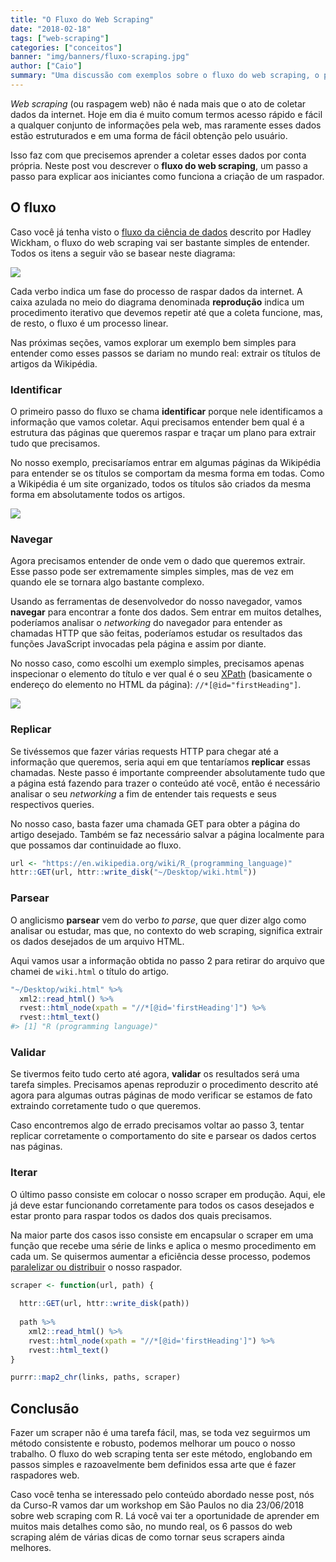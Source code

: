 ```yaml
---
title: "O Fluxo do Web Scraping"
date: "2018-02-18"
tags: ["web-scraping"]
categories: ["conceitos"]
banner: "img/banners/fluxo-scraping.jpg"
author: ["Caio"]
summary: "Uma discussão com exemplos sobre o fluxo do web scraping, o passo-a-passo que delimita as fases da criação de um web scraper."
---
```


*Web scraping* (ou raspagem web) não é nada mais que o ato de coletar dados da
internet. Hoje em dia é muito comum termos acesso rápido e fácil a qualquer
conjunto de informações pela web, mas raramente esses dados estão estruturados
e em uma forma de fácil obtenção pelo usuário.

Isso faz com que precisemos aprender a coletar esses dados por conta própria.
Neste post vou descrever o **fluxo do web scraping**, um passo a passo para
explicar aos iniciantes como funciona a criação de um raspador.

## O fluxo

Caso você já tenha visto o
[fluxo da ciência de dados](http://r4ds.had.co.nz/introduction.html)
descrito por Hadley Wickham, o fluxo do web scraping vai ser bastante simples
de entender. Todos os itens a seguir vão se basear neste diagrama:

![](/img/blog/fluxo-scraping/cycle.png)

Cada verbo indica um fase do processo de raspar dados da internet. A caixa
azulada no meio do diagrama denominada **reprodução** indica um procedimento
iterativo que devemos repetir até que a coleta funcione, mas, de resto, o fluxo
é um processo linear.

Nas próximas seções, vamos explorar um exemplo bem simples para entender como
esses passos se dariam no mundo real: extrair os títulos de artigos da Wikipédia.

### Identificar

O primeiro passo do fluxo se chama **identificar** porque nele identificamos
a informação que vamos coletar. Aqui precisamos entender bem qual é a estrutura
das páginas que queremos raspar e traçar um plano para extrair tudo que
precisamos.

No nosso exemplo, precisaríamos entrar em algumas páginas da Wikipédia para
entender se os títulos se comportam da mesma forma em todas. Como a Wikipédia
é um site organizado, todos os títulos são criados da mesma forma em
absolutamente todos os artigos.

![](/img/blog/fluxo-scraping/title.gif)

### Navegar

Agora precisamos entender de onde vem o dado que queremos extrair. Esse passo
pode ser extremamente simples simples, mas de vez em quando ele se tornara algo
bastante complexo.

Usando as ferramentas de desenvolvedor do nosso navegador, vamos **navegar**
para encontrar a fonte dos dados. Sem entrar em muitos detalhes, poderíamos
analisar o *networking* do navegador para entender as chamadas HTTP que são
feitas, poderíamos estudar os resultados das funções JavaScript invocadas
pela página e assim por diante.

No nosso caso, como escolhi um exemplo simples, precisamos apenas inspecionar
o elemento do título e ver qual é o seu
[XPath](https://en.wikipedia.org/wiki/XPath) (basicamente o endereço do elemento
no HTML da página): `//*[@id="firstHeading"]`.

![](/img/blog/fluxo-scraping/inspect.gif)

### Replicar

Se tivéssemos que fazer várias requests HTTP para chegar até a informação que
queremos, seria aqui em que tentaríamos **replicar** essas chamadas. Neste
passo é importante compreender absolutamente tudo que a página está fazendo
para trazer o conteúdo até você, então é necessário analisar o seu *networking*
a fim de entender tais requests e seus respectivos queries.

No nosso caso, basta fazer uma chamada GET para obter a página do artigo
desejado. Também se faz necessário salvar a página localmente para que
possamos dar continuidade ao fluxo.

```r
url <- "https://en.wikipedia.org/wiki/R_(programming_language)"
httr::GET(url, httr::write_disk("~/Desktop/wiki.html"))
```

### Parsear

O anglicismo **parsear** vem do verbo *to parse*, que quer dizer algo como
analisar ou estudar, mas que, no contexto do web scraping, significa extrair
os dados desejados de um arquivo HTML.

Aqui vamos usar a informação obtida no passo 2 para retirar do arquivo que
chamei de `wiki.html` o título do artigo.

```r
"~/Desktop/wiki.html" %>%
  xml2::read_html() %>%
  rvest::html_node(xpath = "//*[@id='firstHeading']") %>%
  rvest::html_text()
#> [1] "R (programming language)"
```

### Validar

Se tivermos feito tudo certo até agora, **validar** os resultados será uma
tarefa simples. Precisamos apenas reproduzir o procedimento descrito até
agora para algumas outras páginas de modo verificar se estamos de fato
extraindo corretamente tudo o que queremos.

Caso encontremos algo de errado precisamos voltar ao passo 3, tentar replicar
corretamente o comportamento do site e parsear os dados certos nas páginas.

### Iterar

O último passo consiste em colocar o nosso scraper em produção. Aqui, ele já
deve estar funcionando corretamente para todos os casos desejados e estar
pronto para raspar todos os dados dos quais precisamos.

Na maior parte dos casos isso consiste em encapsular o scraper em uma função
que recebe uma série de links e aplica o mesmo procedimento em cada um. Se
quisermos aumentar a eficiência desse processo, podemos
[paralelizar ou distribuir](http://curso-r.com/blog/2018/02/17/2018-02-17-scraper-distribuido/)
o nosso raspador.

```r
scraper <- function(url, path) {
  
  httr::GET(url, httr::write_disk(path))
  
  path %>%
    xml2::read_html() %>%
    rvest::html_node(xpath = "//*[@id='firstHeading']") %>%
    rvest::html_text()
}

purrr::map2_chr(links, paths, scraper)
```

## Conclusão

Fazer um scraper não é uma tarefa fácil, mas, se toda vez seguirmos um
método consistente e robusto, podemos melhorar um pouco o nosso trabalho.
O fluxo do web scraping tenta ser este método, englobando em passos simples
e razoavelmente bem definidos essa arte que é fazer raspadores web.

Caso você tenha se interessado pelo conteúdo abordado nesse post, nós da
Curso-R vamos dar um workshop em São Paulos no dia 23/06/2018 sobre
web scraping com R. Lá você vai ter a oportunidade de aprender em muitos mais
detalhes como são, no mundo real, os 6 passos do web scraping além de várias
dicas de como tornar seus scrapers ainda melhores.
